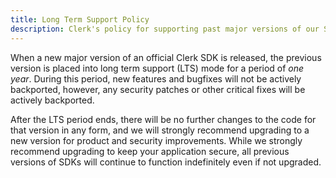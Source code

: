 ```yaml
---
title: Long Term Support Policy
description: Clerk's policy for supporting past major versions of our SDKs
---
```


When a new major version of an official Clerk SDK is released, the previous version is placed into long term support (LTS) mode for a period of *one year*. During this period, new features and bugfixes will not be actively backported, however, any security patches or other critical fixes will be actively backported.

After the LTS period ends, there will be no further changes to the code for that version in any form, and we will strongly recommend upgrading to a new version for product and security improvements. While we strongly recommend upgrading to keep your application secure, all previous versions of SDKs will continue to function indefinitely even if not upgraded.